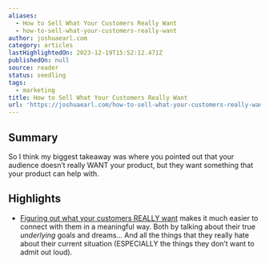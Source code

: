 ```yaml
---
aliases:
  - How to Sell What Your Customers Really Want
  - how-to-sell-what-your-customers-really-want
author: joshuaearl.com
category: articles
lastHighlightedOn: 2023-12-19T15:52:12.471Z
publishedOn: null
source: reader
status: seedling
tags:
  - marketing
title: How to Sell What Your Customers Really Want
url: 'https://joshuaearl.com/how-to-sell-what-your-customers-really-want/'
---
```

## Summary

So I think my biggest takeaway was where you pointed out that your audience doesn’t really WANT your product, but they want something that your product can help with.

## Highlights

- [Figuring out what your customers REALLY want](http://joshuaearl.com/how-to-uncover-your-customers-deepest-desires/) makes it much easier to connect with them in a meaningful way.
  Both by talking about their true _underlying_ goals and dreams…
  And all the things that they really hate about their current situation (ESPECIALLY the things they don’t want to admit out loud).
